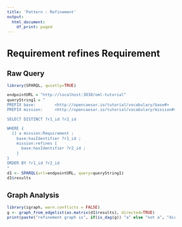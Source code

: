 ```yaml
---
title: 'Pattern : Refinement'
output:
  html_document:
    df_print: paged
---
```

<style type="text/css">
  body{
  font-size: 8pt;
}
</style>
# Requirement refines Requirement

## Raw Query

```r
library(SPARQL, quietly=TRUE)

endpointURL = "http://localhost:3030/oml-tutorial"
queryString1 = "
PREFIX base:        <http://opencaesar.io/tutorial/vocabulary/base#>
PREFIX mission:     <http://opencaesar.io/tutorial/vocabulary/mission#>

SELECT DISTINCT ?r1_id ?r2_id

WHERE {
  [] a mission:Requirement ;
    base:hasIdentifier ?r1_id ;
    mission:refines [
      base:hasIdentifier ?r2_id ;
    ]
}
ORDER BY ?r1_id ?r2_id
"
d1 <- SPARQL(url=endpointURL, query=queryString1)
d1$results
```

## Graph Analysis

```r
library(igraph, warn.conflicts = FALSE)
g <- graph_from_edgelist(as.matrix(d1$results), directed=TRUE)
print(paste("refinement graph is", if(is_dag(g)) "a" else "not a", "directed acyclic graph", sep=" "))
```